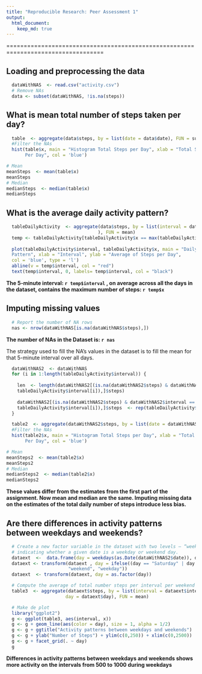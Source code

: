 ```yaml
---
title: "Reproducible Research: Peer Assessment 1"
output: 
  html_document:
    keep_md: true
---
```


==================================================================================

## Loading and preprocessing the data
```r
  dataWithNAS  <- read.csv("activity.csv")
  # Remove NAs
  data <- subset(dataWithNAS, !is.na(steps))
```

## What is mean total number of steps taken per day?
```r
  table  <- aggregate(data$steps, by = list(date = data$date), FUN = sum)
  #Filter the NAs
  hist(table$x, main = "Histogram Total Steps per Day", xlab = "Total Steps
       Per Day", col = 'blue')
```

```r
# Mean
meanSteps  <- mean(table$x)
meanSteps
# Median
medianSteps  <- median(table$x)
medianSteps
```

## What is the average daily activity pattern?
```r
  tableDailyActivity  <- aggregate(data$steps, by = list(interval = data$interval   
                                  ), FUN = mean)
  temp <- tableDailyActivity[tableDailyActivity$x == max(tableDailyActivity$x),]
  
  plot(tableDailyActivity$interval, tableDailyActivity$x, main = "Daily Activity
  Pattern", xlab = "Interval", ylab = "Average of Steps per Day", 
  col = 'blue', type = 'l')  
  abline(v = temp$interval, col = "red")
  text(temp$interval, 0, labels= temp$interval, col = "black")
```

**The 5-minute interval: `r temp$interval` , on average across all the days in the dataset, contains the maximum number of steps: `r temp$x`**

## Imputing missing values
```r
  # Report the number of NA rows
  nas <- nrow(dataWithNAS[is.na(dataWithNAS$steps),])
```

**The number of NAs in the Dataset is: `r nas`**

The strategy used to fill the NA's values in the dataset is to fill the mean for that 5-minute interval over all days.

```r
  dataWithNAS2  <- dataWithNAS
  for (i in 1:length(tableDailyActivity$interval)) {
    
    len  <- length(dataWithNAS2[(is.na(dataWithNAS2$steps) & dataWithNAS2$interval == 
    tableDailyActivity$interval[i]),]$steps)
    
    dataWithNAS2[(is.na(dataWithNAS2$steps) & dataWithNAS2$interval == 
    tableDailyActivity$interval[i]),]$steps  <- rep(tableDailyActivity$x[i],len)
  }
```
```r
  table2  <- aggregate(dataWithNAS2$steps, by = list(date = dataWithNAS2$date), FUN = sum)
  #Filter the NAs
  hist(table2$x, main = "Histogram Total Steps per Day", xlab = "Total Steps
       Per Day", col = 'blue')
```


```r
# Mean
meanSteps2  <- mean(table2$x)
meanSteps2
# Median
medianSteps2  <- median(table2$x)
medianSteps2
```

**These values differ from the estimates from the first part of the assignment. Now mean and median are the same. Imputing missing data on the estimates of the total daily number of steps introduce less bias.**

## Are there differences in activity patterns between weekdays and weekends?
```r
  # Create a new factor variable in the dataset with two levels – “weekday” and “weekend”
  # indicating whether a given date is a weekday or weekend day.
  dataext  <-  data.frame(day = weekdays(as.Date(dataWithNAS2$date)), dataWithNAS2)
  dataext <- transform(dataext , day = ifelse((day == "Saturday" | day == "Sunday"), 
                       "weekend", "weekday"))
  dataext  <- transform(dataext, day = as.factor(day))

  # Compute the average of total number steps per interval per weekend or weekday
  table3  <- aggregate(dataext$steps, by = list(interval = dataext$interval, 
                      day = dataext$day), FUN = mean)

  # Make de plot
  library("ggplot2")
  g <- ggplot(table3, aes(interval, x))
  g <- g + geom_line(aes(color = day), size = 1, alpha = 1/2)
  g <- g + ggtitle("Activity patterns between weekdays and weekends")
  g <- g + ylab("Number of Steps") + ylim(c(0,250)) + xlim(c(0,2500))
  g <- g + facet_grid(. ~ day)
  g
```

**Differences in activity patterns between weekdays and weekends shows more activity on the intervals from 500 to 1000 during weekdays**


